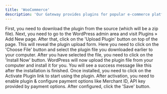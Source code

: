 ```yaml
---
title: 'WooCommerce'
description: 'Our Gateway provides plugins for popular e-commerce platforms, making it simple to integrate secure and seamless payment processing into your online store. With these plugins, you can quickly connect your Gateway account to platforms like WooCommerce, Magento 2, and OpenCart, enabling a smooth checkout experience for your customers without extensive development work.'
---
```


<Steps>
  <Step>
    First, you need to download the plugin from the source (which will be a zip file).
Next, you need to go to the WordPress admin area and visit Plugins
» Add New page.
  </Step>
  <Step>
    After that, click on the 'Upload Plugin' button on top of the page.
  </Step>
<Step>
    This will reveal the plugin upload form. Here you need to click on the 'Choose File' button and select the plugin file you downloaded earlier to your computer.
  </Step>
  <Step>
    After you have selected the file, you need to click on the 'Install Now' button.
  </Step>
  <Step>
   WordPress will now upload the plugin file from your computer and install it for you. You will see a success message like this after the installation is finished.
  </Step>
  <Step>
    Once installed, you need to click on the Activate Plugin link to start using the plugin.
  </Step>
  <Step>
    After activation, you need to enable plugin & configure payment options like Merchant ID, API key provided by payment options.
  </Step>
  <Step>
    After configured, click the 'Save' button.
  </Step>
  
</Steps>